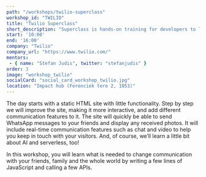 ```yaml
---
path: "/workshops/twilio-superclass"
workshop_id: "TWILIO"
title: "Twilio Superclass"
short_description: "Superclass is hands-on training for developers to learn how to use all things communication using Twilio. Our engineers will guide you through the process of implementing messaging via WhatsApp and email. We will implement real-time features like chat and video, and glue all these things together in a single website using serverless functions."
start: '10:00'
end: '16:00'
company: "Twilio"
company_url: "https://www.twilio.com/"
mentors:
 - { name: "Stefan Judis", twitter: "stefanjudis" }
order: 3
image: "workshop_twilio"
socialCard: "social_card_workshop_twilio.jpg"
location: "Impact hub (Ferenciek tere 2, 1053)"
---
```


The day starts with a static HTML site with little functionality. Step by step we will improve the site, making it more interactive, and add different communication features to it. The site will quickly be able to send WhatsApp messages to your friends and display any received photos. It will include real-time communication features such as chat and video to help you keep in touch with your visitors. And, of course, we’ll learn a little bit about AI and serverless, too!

In this workshop, you will learn what is needed to change communication with your friends, family and the whole world by writing a few lines of JavaScript and calling a few APIs.
